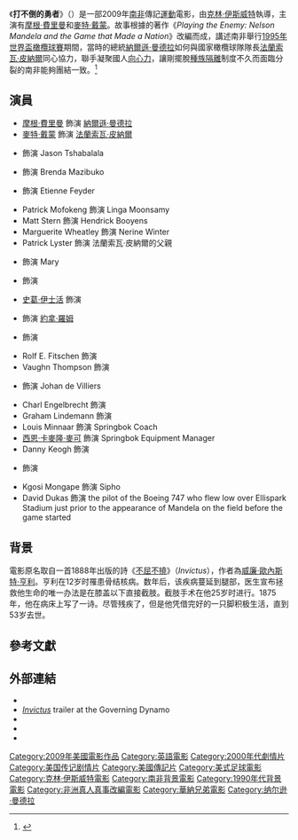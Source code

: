 {{noteTA
|T=zh-hk:不敗雄心; zh-hans:成事在人; zh-tw:打不倒的勇者;
|G1=Show
|1=zh-hk:不敗雄心; zh-hans:成事在人; zh-tw:打不倒的勇者;
|2=zh-hk:伊士活; zh-hans:伊斯特伍德; zh-tw:伊斯威特;
}}
{{Infobox film
| name           = 打不倒的勇者
|original_name   = ''Invictus''
| image          = Invictus movie.jpg
| cn_name        = 成事在人；<br/>（初期譯名：不可征服；不可战胜；永不屈服）
| hk_name        = 不敗雄心
| tw_name        = 打不倒的勇者
| tagline        = '''當人民需要一位領導者時<br />這位領袖給了一組冠軍隊'''
| director       = [[克林·伊斯威特|克林·伊斯威特]]
| producer       = 克林·伊斯威特<br />{{link-en|蘿莉·麥克瑞里|Lori McCreary}}<br />{{link-en|羅伯特·洛倫茲|Robert Lorenz}}<br />{{link-en|麥斯·紐菲德|Mace Neufeld}}
| writer         = {{link-en|安東尼·培克漢|Anthony Peckham}}
| based_on       = ''Playing the Enemy: Nelson Mandela and the Game that Made a Nation''<br />作者：{{link-en|John Carlin (journalist)|John Carlin (journalist)|John Carlin}}
| starring       = [[麥特·戴蒙|麥特·戴蒙]]<br />[[摩根·費里曼|摩根·費里曼]]
| cinematography = [[湯·史頓|湯·史頓]]
| editing        = [[喬爾·考克斯|喬爾·考克斯]]<br />{{link-en|蓋瑞·D·羅奇|Gary D. Roach}}
| music          = {{link-en|凱爾·伊斯威特|Kyle Eastwood}}<br />{{link-en|邁克爾·史蒂文斯|Michael Stevens (composer)}}
| studio         = {{link-en|Revelations Entertainment|Revelations Entertainment}}<br />{{link-en|Malpaso Productions|Malpaso Productions}}<br />{{link-en|Spyglass Entertainment|Spyglass Entertainment}}
| distributor    = [[華納兄弟|華納兄弟]]
| released       = '''美國'''：2009年12月11日
| runtime        = 133分鐘
| country        = {{USA}}<br />{{RSA}}<ref name=afi>{{cite web|url=http://www.afi.com/members//catalog/DetailView.aspx?s=&Movie=55791|title=Invictus|work=[[American_Film_Institute|American Film Institute]]|accessdate=2017年2月26日|archive-date=2016年10月19日|archive-url=https://web.archive.org/web/20161019171903/http://www.afi.com/members//catalog/DetailView.aspx?s=&Movie=55791|dead-url=no}}</ref>
| language       = [[英語|英語]]<br />[[南非語|南非語]]<br />[[毛利語|毛利語]]<br />[[祖魯語|祖魯語]]<br />[[科薩語|科薩語]]<br />[[塞索托語|塞索托語]]
| budget         = $5000－6000萬美元<ref name="Variety.com">[https://web.archive.org/web/20090614222054/http://weblogs.variety.com/thompsononhollywood/2009/06/my-entry.html Thompson On Hollywood on Variety.com]</ref>
| gross          = $122,233,971美元<ref>{{Cite web |url=http://www.boxofficemojo.com/movies/?id=eastwood09.htm |title=Box Office Mojo |accessdate=2012-02-08 |archive-date=2010-11-20 |archive-url=https://web.archive.org/web/20101120062347/http://boxofficemojo.com/movies/?id=eastwood09.htm |dead-url=no }}</ref>
}}
《'''打不倒的勇者'''》（{{lang-en|'''''Invictus'''''}}）是一部2009年[[南非|南非]]傳記[[運動|運動]]電影，由[[克林·伊斯威特|克林·伊斯威特]]執導，主演有[[摩根·費里曼|摩根·費里曼]]和[[麥特·戴蒙|麥特·戴蒙]]。故事根據{{link-en|John Carlin (journalist)|John Carlin (journalist)|John Carlin}}的著作《''Playing the Enemy: Nelson Mandela and the Game that Made a Nation''》改編而成，講述南非舉行[[1995年世界盃橄欖球賽|1995年世界盃橄欖球賽]]期間，當時的總統[[納爾遜·曼德拉|納爾遜·曼德拉]]如何與國家橄欖球隊隊長[[法蘭索瓦·皮納爾|法蘭索瓦·皮納爾]]同心協力，聯手凝聚國人[[向心力|向心力]]，讓剛擺脫[[南非種族隔離|種族隔離]]制度不久而面臨分裂的南非能夠團結一致。<ref>{{Cite web |url=http://blog.chinatimes.com/dodobear/archive/2009/12/07/453742.html |title=彌勒熊 FUN 電影 |access-date=2010-01-27 |archive-url=https://web.archive.org/web/20100203174245/http://blog.chinatimes.com/dodobear/archive/2009/12/07/453742.html |archive-date=2010-02-03 |dead-url=yes }}</ref>

== 演員 ==
* [[摩根·費里曼|摩根·費里曼]] 飾演 [[納爾遜·曼德拉|納爾遜·曼德拉]]
* [[麥特·戴蒙|麥特·戴蒙]] 飾演 [[法蘭索瓦·皮納爾|法蘭索瓦·皮納爾]]
* {{link-en|Tony Kgoroge|Tony Kgoroge}} 飾演 Jason Tshabalala
* {{link-en|Adjoa Andoh|Adjoa Andoh}} 飾演 Brenda Mazibuko
* {{link-en|朱利安·劉易斯·瓊斯|Julian Lewis Jones}} 飾演 Etienne Feyder
* Patrick Mofokeng 飾演 Linga Moonsamy
* Matt Stern 飾演 Hendrick Booyens
* Marguerite Wheatley 飾演 Nerine Winter
* Patrick Lyster 飾演 法蘭索瓦·皮納爾的父親
* {{link-en|Leleti Khumalo|Leleti Khumalo}} 飾演 Mary
* {{link-en|McNeil Hendricks|McNeil Hendricks}} 飾演 {{link-en|切斯特·威廉斯|Chester Williams}}
* [[史葛·伊士活|史葛·伊士活]] 飾演 {{link-en|喬爾·斯特蘭斯基|Joel Stransky}}
* {{link-en|Isaac Fe'aunati|Isaac Fe'aunati|Zak Feaunati}} 飾演 [[約拿·羅姆|約拿·羅姆]]
* {{link-en|格蘭特·L·羅伯茲|Grant L. Roberts}} 飾演 {{link-en|Ruben Kruger|Ruben Kruger}}
* Rolf E. Fitschen 飾演 {{link-en|Naka Drotské|Naka Drotské}}
* Vaughn Thompson 飾演 {{link-en|Rudolf Straeuli|Rudolf Straeuli}}
* {{link-en|The Commandant|The Commandant|羅賓·B·史密斯}} 飾演 Johan de Villiers
* Charl Engelbrecht 飾演 {{link-en|Garry Pagel|Garry Pagel}}
* Graham Lindemann 飾演 {{link-en|Kobus Wiese|Kobus Wiese}}
* Louis Minnaar 飾演 Springbok Coach
* [[西恩·卡麥隆·麥可|西恩·卡麥隆·麥可]] 飾演 Springbok Equipment Manager
* Danny Keogh 飾演 {{link-en|Louis Luyt|Louis Luyt}}
* {{link-en|Bonnie Henna|Bonnie Henna}} 飾演 {{link-en|Zindzi Mandela-Hlongwane|Zindzi Mandela-Hlongwane}}
* Kgosi Mongape 飾演 Sipho
* David Dukas 飾演 the pilot of the Boeing 747 who flew low over Ellispark Stadium just prior to the appearance of Mandela on the field before the game started

== 背景 ==
電影原名取自一首1888年出版的詩《[[不屈不撓|不屈不撓]]》（''Invictus''），作者為[[威廉·歐內斯特·亨利|威廉·歐內斯特·亨利]]。亨利在12岁时罹患骨结核病。数年后，该疾病蔓延到腿部，医生宣布拯救他生命的唯一办法是在膝盖以下直接截肢。截肢手术在他25岁时进行。1875年，他在病床上写了一诗。尽管残疾了，但是他凭借完好的一只脚积极生活，直到53岁去世。

== 參考文獻 ==
{{reflist}}

== 外部連結 ==
* {{official|http://invictusmovie.warnerbros.com/}}
* [https://web.archive.org/web/20100129043614/http://www.governingdynamo.com/blog/2009/11/4/invictushis-people-needed-a-leader-he-gave-them-a-champion.html ''Invictus''] trailer at the Governing Dynamo
* {{imdb title|id=1057500}}
* {{douban}}
* {{rotten-tomatoes|invictus}}

{{Clint Eastwood}}
{{納爾遜·曼德拉}}
{{DEFAULTSORT:Invictus}}
[[Category:2009年美國電影作品|Category:2009年美國電影作品]]
[[Category:英語電影|Category:英語電影]]
[[Category:2000年代劇情片|Category:2000年代劇情片]]
[[Category:美国传记剧情片|Category:美国传记剧情片]]
[[Category:美國傳記片|Category:美國傳記片]]
[[Category:美式足球電影|Category:美式足球電影]]
[[Category:克林·伊斯威特電影|Category:克林·伊斯威特電影]]
[[Category:南非背景電影|Category:南非背景電影]]
[[Category:1990年代背景電影|Category:1990年代背景電影]]
[[Category:非洲真人真事改編電影|Category:非洲真人真事改編電影]]
[[Category:華納兄弟電影|Category:華納兄弟電影]]
[[Category:纳尔逊·曼德拉|Category:纳尔逊·曼德拉]]